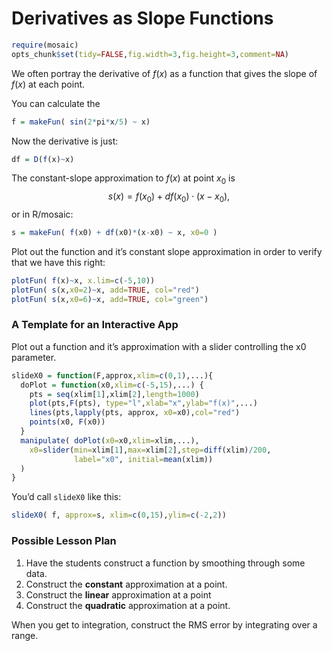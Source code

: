 Derivatives as Slope Functions
================

```r
require(mosaic)
opts_chunk$set(tidy=FALSE,fig.width=3,fig.height=3,comment=NA)
```

We often portray the derivative of $f(x)$ as a function that gives the slope of $f(x)$ at each point.

You can calculate the 

```r
f = makeFun( sin(2*pi*x/5) ~ x)
```

Now the derivative is just:
```r
df = D(f(x)~x)
```

The constant-slope approximation to $f(x)$ at point $x_0$ is $$s(x) = f(x_0) + df(x_0) \cdot (x-x_0), $$ or in R/mosaic:
```r
s = makeFun( f(x0) + df(x0)*(x-x0) ~ x, x0=0 )
```

Plot out the function and it's constant slope approximation in order to verify that we have this right:
```r
plotFun( f(x)~x, x.lim=c(-5,10))
plotFun( s(x,x0=2)~x, add=TRUE, col="red")
plotFun( s(x,x0=6)~x, add=TRUE, col="green")
```

### A Template for an Interactive App

Plot out a function and it's approximation with a slider controlling the x0 parameter.

```r
slideX0 = function(F,approx,xlim=c(0,1),...){
  doPlot = function(x0,xlim=c(-5,15),...) {
    pts = seq(xlim[1],xlim[2],length=1000)
    plot(pts,F(pts), type="l",xlab="x",ylab="f(x)",...)
    lines(pts,lapply(pts, approx, x0=x0),col="red")
    points(x0, F(x0))
  }
  manipulate( doPlot(x0=x0,xlim=xlim,...), 
    x0=slider(min=xlim[1],max=xlim[2],step=diff(xlim)/200,
              label="x0", initial=mean(xlim))
  )
}
```

You'd call `slideX0` like this:
```r
slideX0( f, approx=s, xlim=c(0,15),ylim=c(-2,2))
```

### Possible Lesson Plan

1. Have the students construct a function by smoothing through some data.
2. Construct the **constant** approximation at a point.
3. Construct the **linear** approximation at a point
4. Construct the **quadratic** approximation at a point.

When you get to integration, construct the RMS error by integrating over a range.